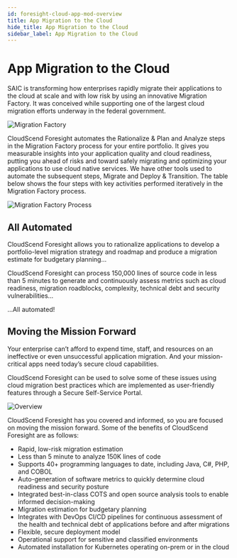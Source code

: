 ```yaml
---
id: foresight-cloud-app-mod-overview
title: App Migration to the Cloud
hide_title: App Migration to the Cloud
sidebar_label: App Migration to the Cloud
---
```


# App Migration to the Cloud

SAIC is transforming how enterprises rapidly migrate their applications to the cloud at scale and with low risk by using an innovative Migration Factory. It was conceived while supporting one of the largest cloud migration efforts underway in the federal government.

![Migration Factory](/img/MigrationFactory.png)

CloudScend Foresight automates the Rationalize & Plan and Analyze steps in the Migration Factory process for your entire portfolio. It gives you measurable insights into your application quality and cloud readiness, putting you ahead of risks and toward safely migrating and optimizing your applications to use cloud native services. We have other tools used to automate the subsequent steps, Migrate and Deploy & Transition. The table below shows the four steps with key activities performed iteratively in the Migration Factory process.

![Migration Factory Process](/img/MigrationFactoryProcess.png)

## All Automated

CloudScend Foresight allows you to rationalize applications to develop a portfolio-level migration strategy and roadmap and produce a migration estimate for budgetary planning…

CloudScend Foresight can process 150,000 lines of source code in less than 5 minutes to generate and continuously assess metrics such as cloud readiness, migration roadblocks, complexity, technical debt and security vulnerabilities…

…All automated!

## Moving the Mission Forward

Your enterprise can’t afford to expend time, staff, and resources on an ineffective or even unsuccessful application migration. And your mission-critical apps need today’s secure cloud capabilities.

CloudScend Foresight can be used to solve some of these issues using cloud migration best practices which are implemented as user-friendly features through a Secure Self-Service Portal.

![Overview](/img/SageOverview.png)

CloudScend Foresight has you covered and informed, so you are focused on moving the mission forward. Some of the benefits of CloudScend Foresight are as follows:

- Rapid, low-risk migration estimation
- Less than 5 minute to analyze 150K lines of code
- Supports 40+ programming languages to date, including Java, C#, PHP, and COBOL
- Auto-generation of software metrics to quickly determine cloud readiness and security posture
- Integrated best-in-class COTS and open source analysis tools to enable informed decision-making
- Migration estimation for budgetary planning
- Integrates with DevOps CI/CD pipelines for continuous assessment of the health and technical debt of applications before and after migrations
- Flexible, secure deployment model
- Operational support for sensitive and classified environments
- Automated installation for Kubernetes operating on-prem or in the cloud
